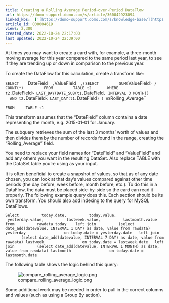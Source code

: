 ```yaml
---
title: Creating a Rolling Average Period-over-Period DataFlow
url: https://domo-support.domo.com/s/article/360042923094
linked_kbs:  ['[https://domo-support.domo.com/s/knowledge-base/](https://domo-support.domo.com/s/knowledge-base/)', '[https://domo-support.domo.com/s/](https://domo-support.domo.com/s/)', '[https://domo-support.domo.com/s/topic/0TO5w000000ZamzGAC](https://domo-support.domo.com/s/topic/0TO5w000000ZamzGAC)', '[https://domo-support.domo.com/s/topic/0TO5w000000ZaoJGAS](https://domo-support.domo.com/s/topic/0TO5w000000ZaoJGAS)', '[https://domo-support.domo.com/s/article/360042923094](https://domo-support.domo.com/s/article/360042923094)', '[https://domo-support.domo.com/s/topic/0TO5w000000ZaoJGAS/transformation-tips-and-tricks](https://domo-support.domo.com/s/topic/0TO5w000000ZaoJGAS/transformation-tips-and-tricks)', '[https://domo-support.domo.com/s/article/360043429933](https://domo-support.domo.com/s/article/360043429933)', '[https://domo-support.domo.com/s/article/360043429953](https://domo-support.domo.com/s/article/360043429953)', '[https://domo-support.domo.com/s/article/360042925494](https://domo-support.domo.com/s/article/360042925494)', '[https://domo-support.domo.com/s/article/360043429913](https://domo-support.domo.com/s/article/360043429913)', '[https://domo-support.domo.com/s/article/4408174643607](https://domo-support.domo.com/s/article/4408174643607)', '[https://domo-support.domo.com/s/login/](https://domo-support.domo.com/s/login/)']
article_id: 000004619
views: 2,300
created_date: 2022-10-24 22:17:00
last updated: 2022-10-24 22:39:00
---
```




At times you may want to create a card with, for example, a three-month moving average for this year compared to the same period last year, to see if they are trending up or down in comparison to the previous year.


To create the DataFlow for this calculation, create a transform like:


`SELECT  
  `DateField`  
  ,`ValueField`  
  ,(SELECT  
      SUM(`ValueField`) / COUNT(*)    
    FROM  
      TABLE t2  
    WHERE  
      t2.`DateField` > LAST_DAY(DATE_SUB(t1.`DateField`, INTERVAL 3 MONTH))  
      AND t2.`DateField` < LAST_DAY(t1.`DateField`) ) AS `Rolling_Average``


`FROM  
  TABLE t1`


This transform assumes that the "DateField" column contains a date representing the month, e.g. 2015-01-01 for January.


The subquery retrieves the sum of the last 3 months’ worth of values and then divides them by the number of records found in the range, creating the "Rolling\_Average" field.


You need to replace your field names for “DateField" and “ValueField” and add any others you want in the resulting DataSet. Also replace TABLE with the DataSet table you’re using as your input.


It is often beneficial to create a snapshot of values, so that as of any date chosen, you can look at that day’s values compared against other time periods (the day before, week before, month before, etc.). To do this in a DataFlow, the data must be placed side-by-side so the card can read it properly. The following example query does this. Each section should be its own transform. You should also add indexing to the query for MySQL DataFlows.


`Select  
       today.date,  
       today.value,  
       yesterday.value,  
       lastweek.value,  
       lastmonth.value  
from  
       rawdata today   
left join  
       (select date_add(datevalue, INTERVAL 1 DAY) as date, value from rawdata) yesterday  
              on today.date = yesterday.date  
left join  
       (select date_add(datevalue, INTERVAL 7 DAY) as date, value from rawdata) lastweek  
              on today.date = lastweek.date  
left join  
       (select date_add(datevalue, INTERVAL 1 MONTH) as date, value from rawdata) lastmonth  
              on today.date = lastmonth.date`


The following table shows the logic behind this query:


![compare_rolling_average_logic.png](compare_rolling_average_logic.png)


Some additional work may be needed in order to pull in the correct columns and values (such as using a Group By action).

